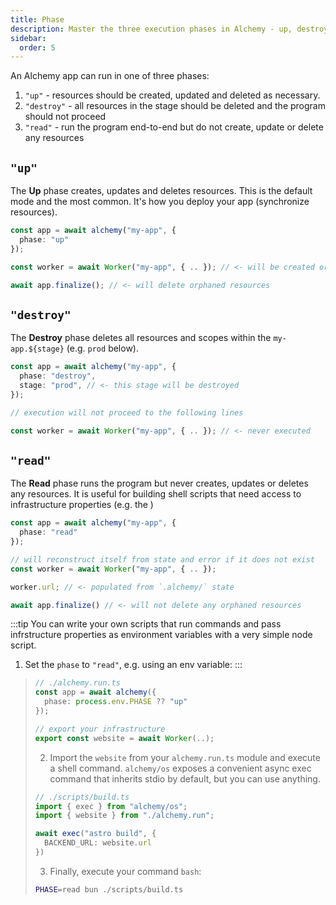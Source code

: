 ```yaml
---
title: Phase
description: Master the three execution phases in Alchemy - up, destroy, and read. Learn when to use each phase for deploying, tearing down, or accessing your infrastructure.
sidebar:
  order: 5
---
```


An Alchemy app can run in one of three phases:
1. `"up"` - resources should be created, updated and deleted as necessary.
2. `"destroy"` - all resources in the stage should be deleted and the program should not proceed
3. `"read"` - run the program end-to-end but do not create, update or delete any resources

## `"up"`

The **Up** phase creates, updates and deletes resources. This is the default mode and the most common. It's how you deploy your app (synchronize resources).

```ts
const app = await alchemy("my-app", {
  phase: "up"
});

const worker = await Worker("my-app", { .. }); // <- will be created or updated

await app.finalize(); // <- will delete orphaned resources
```

## `"destroy"`

The **Destroy** phase deletes all resources and scopes within the `my-app.${stage}` (e.g. `prod` below).

```ts
const app = await alchemy("my-app", {
  phase: "destroy",
  stage: "prod", // <- this stage will be destroyed
});

// execution will not proceed to the following lines

const worker = await Worker("my-app", { .. }); // <- never executed
```

## `"read"`

The **Read** phase runs the program but never creates, updates or deletes any resources. It is useful for building shell scripts that need access to infrastructure properties (e.g. the )

```ts
const app = await alchemy("my-app", {
  phase: "read"
});

// will reconstruct itself from state and error if it does not exist
const worker = await Worker("my-app", { .. });

worker.url; // <- populated from `.alchemy/` state

await app.finalize() // <- will not delete any orphaned resources
```

:::tip
You can write your own scripts that run commands and pass infrstructure properties as environment variables with a very simple node script.
1. Set the `phase` to `"read"`, e.g. using an env variable:
:::
> ```ts
> // ./alchemy.run.ts
> const app = await alchemy({
>   phase: process.env.PHASE ?? "up"    
> });
>
> // export your infrastructure
> export const website = await Worker(..);
> ```
> 2. Import the `website` from your `alchemy.run.ts` module and execute a shell command. `alchemy/os` exposes a convenient async exec command that inherits stdio by default, but you can use anything.
> ```ts
> // ./scripts/build.ts
> import { exec } from "alchemy/os";
> import { website } from "./alchemy.run";
> 
> await exec("astro build", {
>   BACKEND_URL: website.url    
> })
> ```
> 3. Finally, execute your command `bash`:
> ```sh
> PHASE=read bun ./scripts/build.ts
> ```